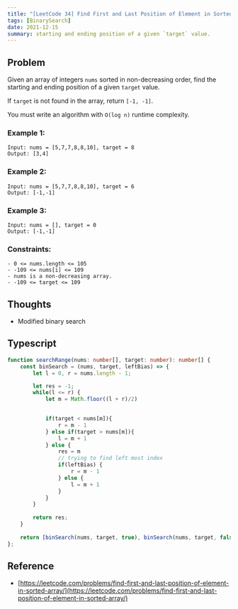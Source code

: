 ```yaml
---
title: "[LeetCode 34] Find First and Last Position of Element in Sorted Array"
tags: [BinarySearch]
date: 2021-12-15
summary: starting and ending position of a given `target` value.
---
```


## Problem

Given an array of integers `nums` sorted in non-decreasing order, find the
starting and ending position of a given `target` value.

If `target` is not found in the array, return `[-1, -1]`.

You must write an algorithm with `O(log n)` runtime complexity.

### Example 1:

```
Input: nums = [5,7,7,8,8,10], target = 8
Output: [3,4]
```

### Example 2:

```
Input: nums = [5,7,7,8,8,10], target = 6
Output: [-1,-1]
```

### Example 3:

```
Input: nums = [], target = 0
Output: [-1,-1]
```
 
### Constraints:

```
- 0 <= nums.length <= 105
- -109 <= nums[i] <= 109
- nums is a non-decreasing array.
- -109 <= target <= 109
```

## Thoughts

- Modified binary search

## Typescript

```typescript
function searchRange(nums: number[], target: number): number[] {
    const binSearch = (nums, target, leftBias) => {
        let l = 0, r = nums.length - 1;

        let res = -1;
        while(l <= r) {
            let m = Math.floor((l + r)/2)

            
            if(target < nums[m]){
                r = m - 1
            } else if(target > nums[m]){
                l = m + 1
            } else {
                res = m
                // trying to find left most index
                if(leftBias) {
                    r = m - 1
                } else {
                    l = m + 1
                }
            }
        }
        
        return res;
    }
    
    return [binSearch(nums, target, true), binSearch(nums, target, false)]
};
```

## Reference

- [https://leetcode.com/problems/find-first-and-last-position-of-element-in-sorted-array/](https://leetcode.com/problems/find-first-and-last-position-of-element-in-sorted-array/)